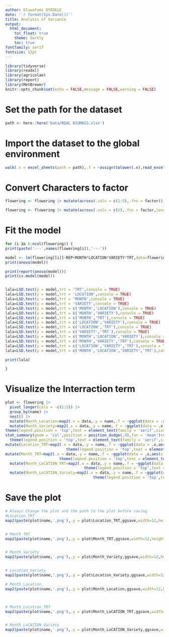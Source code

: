 ```yaml
---
author: Oluwafemi OYEDELE
date: '`r format(Sys.Date())`'
title: Analysis of Variance
output:
  html_document:
    toc_float: true
    theme: darkly
    toc: true
fontfamily: serif
fontsize: 12pt
---
```


```r
library(tidyverse)
library(readxl)
library(agricolae)
library(report)
library(MetBrewer)
knitr::opts_chunk$set(echo = FALSE,message = FALSE,warning = FALSE)
```
# Set the path for the dataset

```r
path <- here::here('Data/REAL BIOMASS.xlsx')
```

# Import the dataset to the global environment
```r
walk(.x = excel_sheets(path = path),.f = ~assign(tolower(.x),read_excel(path = path,sheet = .x),envir = .GlobalEnv))
```
# Convert Characters to factor
```r
flowering <- flowering |> mutate(across(.cols = c(1:5),.fns = factor))

flowering <- flowering |> mutate(across(.cols = c(2),.fns = factor,levels=c('MAY','AUGUST')))

```



# Fit the model

```r
for (i in 6:ncol(flowering)) {
print(paste('---',names(flowering[i]),'---'))

model <- lm(flowering[[i]]~REP+MONTH*LOCATION*VARIETY*TRT,data=flowering)
print(anova(model))

print(report(anova(model)))
print(cv.model(model))


lala=LSD.test(y = model,trt = 'TRT',console = TRUE)
lala=LSD.test(y = model,trt = 'LOCATION',console = TRUE)
lala=LSD.test(y = model,trt = 'MONTH',console = TRUE)
lala=LSD.test(y = model,trt = 'VARIETY',console = TRUE)
lala=LSD.test(y = model,trt = c('MONTH','LOCATION'),console = TRUE)
lala=LSD.test(y = model,trt = c('MONTH','VARIETY'),console = TRUE)
lala=LSD.test(y = model,trt = c('MONTH','TRT'),console = TRUE)
lala=LSD.test(y = model,trt = c('LOCATION','VARIETY'),console = TRUE)
lala=LSD.test(y = model,trt = c('LOCATION','TRT'),console = TRUE)
lala=LSD.test(y = model,trt = c('VARIETY','TRT'),console = TRUE)
lala=LSD.test(y = model,trt = c('MONTH','LOCATION','VARIETY'),console = TRUE)
lala=LSD.test(y = model,trt = c('MONTH','VARIETY','TRT'),console = TRUE)
lala=LSD.test(y = model,trt = c('LOCATION','VARIETY','TRT'),console = TRUE)
lala=LSD.test(y = model,trt = c('MONTH','LOCATION','VARIETY','TRT'),console = TRUE)

print(lala)

}
```

# Visualize the Interraction term

```r
plot <- flowering |> 
  pivot_longer(cols = -c(1:5)) |> 
  group_by(name) |> 
  nest() |> 
  mutate(Month_Location=map2(.x = data,.y = name,.f = ~ggplot(data = .x,aes(x = LOCATION,y = value,fill=MONTH))+labs(y=str_to_title(.y),fill=NULL,x=str_to_title('LOCATION'))+stat_summary(geom = 'errorbar',fun.data = mean_se,width=0.8,position = 'dodge',size=1)+stat_summary(geom = 'col',position = position_dodge(),fun = mean,width=.9)+scale_fill_met_d(name = 'Lakota')+coord_cartesian(expand = FALSE,ylim = c(0,NA))+theme_classic()+theme(legend.position = 'top',text = element_text(family = 'serif',size = 16,face = 'bold',colour = 'black'))+labs(y=str_to_title(.y),fill=NULL)))|> 
  mutate(Month_Variety=map2(.x = data,.y = name,.f = ~ggplot(data = .x,aes(x = VARIETY,y = value,fill=MONTH))+stat_summary(geom = 'errorbar',fun.data = mean_se,position = 'dodge')+stat_summary(geom = 'col',position = position_dodge(.9),fun = 'mean')+scale_fill_met_d(name = 'Lakota')+coord_cartesian(expand = FALSE,ylim = c(0,NA))+theme_classic()+
theme(legend.position = 'top',text = element_text(family = 'serif',size = 16,face = 'bold',colour = 'black'))+labs(y=str_to_title(.y),fill=NULL)))|> mutate(Location_Variety=map2(.x = data,.y = name,.f = ~ggplot(data = .x,aes(x = LOCATION,y = value,fill=VARIETY))+stat_summary(geom = 'errorbar',fun.data = mean_se,position = 'dodge')+
stat_summary(geom = 'col',position = position_dodge(.9),fun = 'mean')+scale_fill_met_d(name = 'Lakota')+coord_cartesian(expand = FALSE,ylim = c(0,NA))+theme_classic()+
  theme(legend.position = 'top',text = element_text(family = 'serif',size = 16,face = 'bold',colour = 'black'))+labs(y=str_to_title(.y),fill=NULL))) |> 
mutate(Location_TRT=map2(.x = data,.y = name,.f = ~ggplot(data = .x,aes(x = TRT,y = value,fill=LOCATION))+stat_summary(geom = 'errorbar',fun.data = mean_se,position = 'dodge')+stat_summary(geom = 'col',position = position_dodge(.9),fun = 'mean')+scale_fill_met_d(name = 'Lakota')+coord_cartesian(expand = FALSE,ylim = c(0,NA))+theme_classic()+
                           theme(legend.position = 'top',text = element_text(family = 'serif',size = 16,face = 'bold',colour = 'black'))+labs(y=str_to_title(.y),fill=NULL))) |> 
mutate(Month_TRT=map2(.x = data,.y = name,.f = ~ggplot(data = .x,aes(x = TRT,y = value,fill=MONTH))+stat_summary(geom = 'errorbar',fun.data = mean_se,position = 'dodge')+stat_summary(geom = 'col',position = position_dodge(.9),fun = 'mean')+scale_fill_met_d(name = 'Lakota')+coord_cartesian(expand = FALSE,ylim = c(0,NA))+theme_classic()+
                        theme(legend.position = 'top',text = element_text(family = 'serif',size = 16,face = 'bold',colour = 'black'))+labs(y=str_to_title(.y),fill=NULL))) |> 
  mutate(Month_LoCATION_TRT=map2(.x = data,.y = name,.f = ~ggplot(data = .x,aes(x = TRT,y = value,fill=MONTH))+stat_summary(geom = 'errorbar',fun.data = mean_se,position = 'dodge')+stat_summary(geom = 'col',position = position_dodge(.9),fun = 'mean')+facet_grid(~LOCATION)+scale_fill_met_d(name = 'Lakota')+coord_cartesian(expand = FALSE,ylim = c(0,45))+theme_test()+labs(y=str_to_title(.y),fill=NULL)+
                                   theme(legend.position = 'top',text = element_text(family = 'serif',size = 16,face = 'bold',colour = 'black')))) |> 
  mutate(Month_LoCATION_Variety=map2(.x = data,.y = name,.f = ~ggplot(data = .x,aes(x = VARIETY,y = value,fill=MONTH))+stat_summary(geom = 'errorbar',fun.data = mean_se,position = 'dodge')+stat_summary(geom = 'col',position = position_dodge(.9),fun = 'mean')+facet_grid(~LOCATION)+scale_fill_met_d(name = 'Lakota')+coord_cartesian(expand = FALSE,ylim = c(0,45))+theme_test()+
                                       theme(legend.position = 'top',text = element_text(family = 'serif',size = 16,face = 'bold',colour = 'black'))+labs(y=str_to_title(.y),fill=NULL,x=str_to_title('VARIETY'))))

```


# Save the plot
```r

# Always Change the plot and the path to the plot before saving
#Location_TRT
map2(paste(plot$name,'.png'),.y = plot$Location_TRT,ggsave,width=12,height=8,dpi=380,path=here::here('Plot/Real_Biomass/Flowering/Location_TRT'))


# Month_TRT
map2(paste(plot$name,'.png'),.y = plot$Month_TRT,ggsave,width=12,height=8,dpi=380,path=here::here('Plot/Real_Biomass/Flowering/Month_TRT'))


# Month_Variety
map2(paste(plot$name,'.png'),.y = plot$Month_Variety,ggsave,width=12,height=8,dpi=380,path=here::here('Plot/Real_Biomass/Flowering/Month_Variety'))


# Location_Variety
map2(paste(plot$name,'.png'),.y = plot$Location_Variety,ggsave,width=12,height=8,dpi=380,path=here::here('Plot/Real_Biomass/Flowering/Location_Variety'))

# Month_Location
map2(paste(plot$name,'.png'),.y = plot$Month_Location,ggsave,width=12,height=8,dpi=380,path=here::here('Plot/Real_Biomass/Flowering/Month_Location'))



# Month_Location_TRT
map2(paste(plot$name,'.png'),.y = plot$Month_LoCATION_TRT,ggsave,width=12,height=8,dpi=380,path=here::here('Plot/Real_Biomass/Flowering/Month_Location_TRT'))


# Month_LoCATION_Variety
map2(paste(plot$name,'.png'),.y = plot$Month_LoCATION_Variety,ggsave,width=12,height=8,dpi=380,path=here::here('Plot/Real_Biomass/Flowering/Month_LoCATION_Variety'))



```

